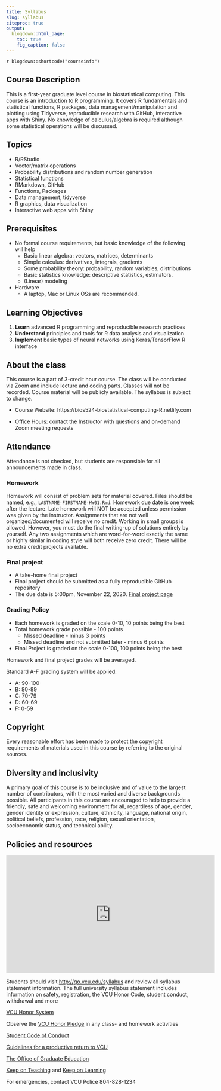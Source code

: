 ```yaml
---
title: Syllabus
slug: syllabus
citeproc: true
output:
  blogdown::html_page:
    toc: true
    fig_caption: false
---
```


`r blogdown::shortcode("courseinfo")`

## Course Description

This is a first-year graduate level course in biostatistical computing. This course is an introduction to R programming. It covers R fundamentals and statistical functions, R packages, data management/manipulation and plotting using Tidyverse, reproducible research with GitHub, interactive apps with Shiny. No knowledge of calculus/algebra is required although some statistical operations will be discussed. 

## Topics

- R/RStudio
- Vector/matrix operations
- Probability distributions and random number generation
- Statistical functions
- RMarkdown, GitHub
- Functions, Packages
- Data management, tidyverse
- R graphics, data visualization
- Interactive web apps with Shiny

## Prerequisites

- No formal course requirements, but basic knowledge of the following will help
    - Basic linear algebra: vectors, matrices, determinants
    - Simple calculus: derivatives, integrals, gradients
    - Some probability theory: probability, random variables, distributions
    - Basic statistics knowledge: descriptive statistics, estimators.
    - (Linear) modeling
- Hardware
    - A laptop, Mac or Linux OSs are recommended. 

## Learning Objectives

1.  **Learn** advanced R programming and reproducible research practices  
2.  **Understand** principles and tools for R data analysis and visualization  
3.  **Implement** basic types of neural networks using Keras/TensorFlow R interface

## About the class

This course is a part of 3-credit hour course. The class will be conducted via Zoom and include lecture and coding parts. Classes will not be recorded. Course material will be publicly available. The syllabus is subject to change. 

- Course Website:  https://bios524-biostatistical-computing-R.netlify.com

- Office Hours: contact the Instructor with questions and on-demand Zoom meeting requests

## Attendance

Attendance is not checked, but students are responsible for all announcements made in class.

### Homework

Homework will consist of problem sets for material covered. Files should be named, e.g., `LASTNAME-FIRSTNAME-HW01.Rmd`. Homework due date is one week after the lecture. Late homework will NOT be accepted unless permission was given by the instructor. Assignments that are not well organized/documented will receive no credit. Working in small groups is allowed. However, you must do the final writing-up of solutions entirely by yourself. Any two assignments which are word-for-word exactly the same or highly similar in coding style will both receive zero credit. There will be no extra credit projects available.

### Final project

- A take-home final project  
- Final project should be submitted as a fully reproducible GitHub repository
- The due date is 5:00pm, November 22, 2020. [Final project page](../assignment/11-problem-set)

<!--
### Class evaluation

Please, evaluate the course Friday afternoon, June 12, 2020. All evaluations are anonymous

- [Student Course evaluation](https://courseeval.vcu.edu/Blue/svg.aspx?pid=05df79ed-c934-48ae-aa39-72d70fdfd940&sid=62affb957f6d70bbd79f9c2865d00a8bf1e232837e630381dc1095289ecfcd37&tid=f796bf54e5287c0376fde9485d74a0d8&uid=e9c5910f23ceae63a3abaa9bc1f1b34b96eebb7ae0b9c163efc27fccff992a1d&regl=en-us)
- [Guest Course evaluation](https://docs.google.com/forms/d/1aiSdoZoDKki6N5J0bvjI7duG-WAG7C1Oq-X4WoKyDTs/prefill) 
-->

### Grading Policy

- Each homework is graded on the scale 0-10, 10 points being the best
- Total homework grade possible - 100 points
  - Missed deadline - minus 3 points
  - Missed deadline and not submitted later - minus 6 points
- Final Project is graded on the scale 0-100, 100 points being the best

Homework and final project grades will be averaged.

Standard A-F grading system will be applied:

- A: 90-100
- B: 80-89
- C: 70-79
- D: 60-69
- F: 0-59


## Copyright

Every reasonable effort has been made to protect the copyright requirements of materials used in this course by referring to the original sources. 

## Diversity and inclusivity

A primary goal of this course is to be inclusive and of value to the largest number of contributors, with the most varied and diverse backgrounds possible. All participants in this course are encouraged to help to provide a friendly, safe and welcoming environment for all, regardless of age, gender, gender identity or expression, culture, ethnicity, language, national origin, political beliefs, profession, race, religion, sexual orientation, socioeconomic status, and technical ability.

## Policies and resources

<iframe width="560" height="315" src="https://www.youtube.com/embed/n198LbGnflc" frameborder="0" allow="accelerometer; autoplay; encrypted-media; gyroscope; picture-in-picture" allowfullscreen></iframe>

Students should visit [http://go.vcu.edu/syllabus](http://go.vcu.edu/syllabus) and review all syllabus statement information. The full university syllabus statement includes information on safety, registration, the VCU Honor Code, student conduct, withdrawal and more

[VCU Honor System](https://conduct.students.vcu.edu/vcu-honor-system/)

Observe the [VCU Honor Pledge](https://students.vcu.edu/studentconduct/vcu-honor-system/academic-misconduct-/honor-pledge/) in any class- and homework activities

[Student Code of Conduct](https://conduct.students.vcu.edu/student-code-of-conduct/)

[Guidelines for a productive return to VCU](https://together.vcu.edu/)

[The Office of Graduate Education](https://medschool.vcu.edu/about/deans-office/graduate/)

[Keep on Teaching](https://altlab.vcu.edu/rapid-response/) and [Keep on Learning](https://keeplearning.vcu.edu/)

For emergencies, contact VCU Police 804-828-1234

<!--
### Late Policy

Students get 1 free assignment to submit late without penalties. Please email us through Sakai that you need more time. If you need accommodation, please email us so we can figure out a way to help you.

Graduate Studies in the OHSU School of Medicine is committed to providing grades to students in a timely manner. Course instructors will provide students with information in writing at the beginning of each course that describes the grading policies and procedures, including but not limited to evaluation criteria, expected time needed to grade individual student examinations and type of feedback they will provide.

Class grades are due to the Registrar by the Friday following the week of finals. However, on those occasions when a grade has not been submitted by the deadline, the following procedure shall be followed:

1)  The Department/Program Coordinator will immediately contact the Instructor requesting the missing grade, with a copy to the Program Director and Registrar.

2)  If the grade is still overdue by the end of next week, the Department/Program Coordinator will email the Department Chair directly, with a copy to the Instructor and Program Director requesting resolution of the missing grade.

3)  If, after an additional week the grade is still outstanding, the student or Department/Program Coordinator may petition the Office of Graduate students for final resolution.

1.  *For courses that are run by a specific department.*

2.  *For the conjoined courses (course number is preceded by CON\_ that
    are run by Graduate Studies.*

-->